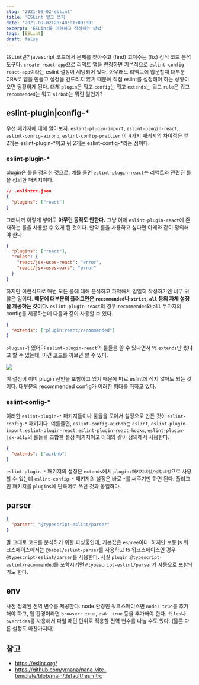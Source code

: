 ```yaml
---
slug: '2021-09-02-eslint'
title: 'ESLint 알고 쓰기'
date: '2021-09-02T20:40:01+09:00'
excerpt: 'ESLint를 이해하고 작성하는 방법'
tags: [ESLint]
draft: false
---
```


`ESLint`란? javascript 코드에서 문제를 찾아주고 (find) 고쳐주는 (fix) 정적 코드 분석 도구다. `create-react-app`으로 리액트 앱을 런칭하면 기본적으로 `eslint-config-react-app`이라는 eslint 설정이 세팅되어 있다. 아무래도 리액트에 입문할때 대부분 CRA로 앱을 만들고 설정을 건드리지 않기 때문에 직접 eslint를 설정해야 하는 상황이 오면 당황하게 된다. 대체 `plugin`은 뭐고 `config`는 뭐고 `extends`는 뭐고 `rule`은 뭐고 `recommended`는 뭐고 `airbnb`는 뭐란 말인가?

## eslint-plugin|config-\*

우선 패키지에 대해 알아보자. `eslint-plugin-import`, `eslint-plugin-react`, `eslint-config-airbnb`, `eslint-config-prettier` 이 4가지 패키지의 차이점은 앞 2개는 eslint-plugin-\*이고 뒤 2개는 eslint-config-\*라는 점이다.

### eslint-plugin-\*

plugin은 룰을 정의한 것으로, 예를 들면 `eslint-plugin-react`는 리액트와 관련된 룰을 정의한 패키지이다.

```json
// .eslintrc.json
{
  "plugins": ["react"]
}
```

그러니까 이렇게 넣어도 **아무런 동작도 안한다.** 그냥 이제 `eslint-plugin-react`에 존재하는 룰을 사용할 수 있게 된 것이다. 만약 룰을 사용하고 싶다면 아래와 같이 정의해야 한다.

```json
{
  "plugins": ["react"],
  "rules": {
    "react/jsx-uses-react": "error",
    "react/jsx-uses-vars": "error"
  }
}
```

하지만 이런식으로 매번 모든 룰에 대해 분석하고 파악해서 일일히 작성하기엔 너무 귀찮은 일이다. **때문에 대부분의 플러그인은 `recommended`나 `strict`, `all` 등의 자체 설정을 제공하는 것이다.**
`eslint-plugin-react`의 경우 `recommended`와 `all` 두가지의 config를 제공하는데 다음과 같이 사용할 수 있다.

```json
{
  "extends": ["plugin:react/recommended"]
}
```

`plugins`가 있어야 `eslint-plugin-react`의 룰들을 쓸 수 있다면서 왜 `extends`만 썼냐고 할 수 있는데, 이건 [코드](https://github.com/yannickcr/eslint-plugin-react/blob/master/index.js)를 까보면 알 수 있다.

![](~/assets/image-20.png)

이 설정이 이미 plugin 선언을 포함하고 있기 때문에 따로 eslint에 적지 않아도 되는 것이다. 대부분의 recommended config가 이러한 형태를 취하고 있다.

### eslint-config-\*

이러한 `eslint-plugin-*` 패키지들이나 룰들을 모아서 설정으로 만든 것이 `eslint-config-*` 패키지다. 예를들면, `eslint-config-airbnb`는 `eslint`, `eslint-plugin-import`, `eslint-plugin-react`, `eslint-plugin-react-hooks`, `eslint-plugin-jsx-a11y`의 룰들을 조합한 설정 패키지이고 아래와 같이 정의해서 사용한다.

```json
{
  "extends": ["airbnb"]
}
```

`eslint-plugin-*` 패키지의 설정은 `extends`에서 `plugin:패키지네임/설정네임`으로 사용할 수 있는데 `eslint-config-*` 패키지의 설정은 바로 `*`를 써주기만 하면 된다. 플러그인 패키지를 `plugins`에 단축어로 쓰던 것과 동일하다.

## parser

```json
{
  "parser": "@typescript-eslint/parser"
}
```

말 그대로 코드를 분석하기 위한 파싱툴인데, 기본값은 `espree`이다. 하지만 보통 js 워크스페이스에서는 `@babel/eslint-parser`를 사용하고 ts 워크스페이스인 경우 `@typescript-eslint/parser`를 사용한다. 사실 `plugin:@typescript-eslint/recommended`를 포함시키면 `@typescript-eslint/parser`가 자동으로 포함되기도 한다.

## env

사전 정의된 전역 변수를 제공한다. node 환경인 워크스페이스면 `node: true`를 추가해야 하고, 웹 환경이라면 `browser: true`, `es6: true` 등을 추가해야 한다. `files`나 `overrides`를 사용해서 파일 패턴 단위로 적용할 전역 변수를 나눌 수도 있다. (물론 다른 설정도 마찬가지다)

## 참고

- https://eslint.org/
- https://github.com/yrnana/nana-vite-template/blob/main/default/.eslintrc
